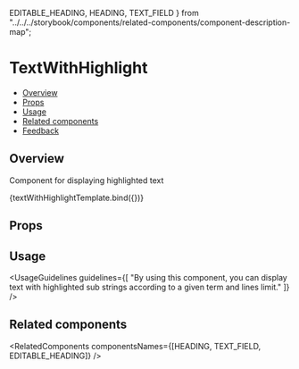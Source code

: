   EDITABLE_HEADING,
  HEADING,
  TEXT_FIELD
} from "../../../storybook/components/related-components/component-description-map";

<Meta title="Text/TextWithHighlight" component={TextWithHighlight} />


# TextWithHighlight

- [Overview](#overview)
- [Props](#props)
- [Usage](#usage)
- [Related components](#related-components)
- [Feedback](#feedback)

## Overview

Component for displaying highlighted text

<Canvas>
  <Story name="Overview" args={{ text: "Hello world, hello world again", highlightTerm: "Hello again" }}>
    {textWithHighlightTemplate.bind({})}
  </Story>
</Canvas>

## Props

<ArgsTable story="Overview" />

## Usage

<UsageGuidelines
  guidelines={[
    "By using this component, you can display text with highlighted sub strings according to a given term and lines limit."
  ]}
/>

## Related components

<RelatedComponents componentsNames={[HEADING, TEXT_FIELD, EDITABLE_HEADING]} />
